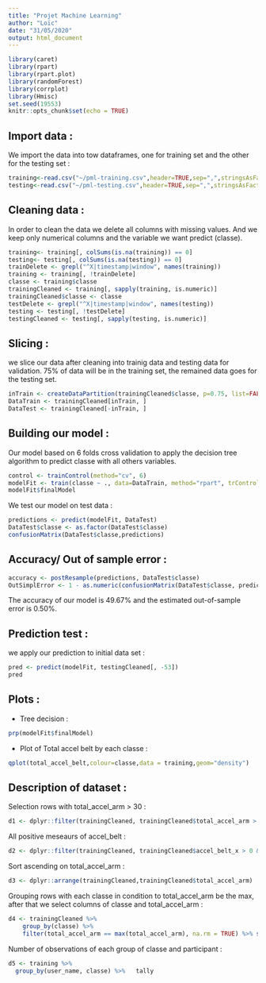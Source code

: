 ---
title: "Projet Machine Learning"
author: "Loïc"
date: "31/05/2020"
output: html_document
---

```{r setup, include=FALSE}
library(caret)
library(rpart)
library(rpart.plot)
library(randomForest)
library(corrplot)
library(Hmisc)
set.seed(19553)
knitr::opts_chunk$set(echo = TRUE)
```

## Import data :  

We import the data into tow dataframes, one for training set and the other for the testing set :   

```{r include=TRUE}
training<-read.csv("~/pml-training.csv",header=TRUE,sep=",",stringsAsFactors=FALSE)
testing<-read.csv("~/pml-testing.csv",header=TRUE,sep=",",stringsAsFactors=FALSE)
```

## Cleaning data :  
In order to clean the data we delete all columns with missing values.
And we keep only numerical columns and the variable we want predict (classe).  

```{r include=TRUE}

training<- training[, colSums(is.na(training)) == 0] 
testing<- testing[, colSums(is.na(testing)) == 0] 
trainDelete <- grepl("^X|timestamp|window", names(training))
training <- training[, !trainDelete]
classe <- training$classe
trainingCleaned <- training[, sapply(training, is.numeric)]
trainingCleaned$classe <- classe
testDelete <- grepl("^X|timestamp|window", names(testing))
testing <- testing[, !testDelete]
testingCleaned <- testing[, sapply(testing, is.numeric)]
```

## Slicing :  

we slice our data after cleaning into trainig data and testing data for validation. 75% of data will be in  the training set, the remained data goes for the testing set.  

```{r include=TRUE}
inTrain <- createDataPartition(trainingCleaned$classe, p=0.75, list=FALSE)
DataTrain <- trainingCleaned[inTrain, ]
DataTest <- trainingCleaned[-inTrain, ]
```

## Building our model :
Our model based on 6 folds cross validation to apply the decision tree algorithm to predict classe with all others variables.  

```{r  echo=TRUE}
control <- trainControl(method="cv", 6)
modelFit <- train(classe ~ ., data=DataTrain, method="rpart", trControl=control)
modelFit$finalModel
```

We test our model on test data :  

```{r  echo=TRUE}
predictions <- predict(modelFit, DataTest)
DataTest$classe <- as.factor(DataTest$classe)
confusionMatrix(DataTest$classe,predictions)
```



## Accuracy/ Out of sample error :  

```{r  echo=TRUE}
accuracy <- postResample(predictions, DataTest$classe)
OutSimplError <- 1 - as.numeric(confusionMatrix(DataTest$classe, predictions)$overall[1])
```

The accuracy of our model is 49.67% and the estimated out-of-sample error is 0.50%.  

## Prediction test :  

we apply our prediction to initial data set :     
```{r  echo=TRUE}
pred <- predict(modelFit, testingCleaned[, -53])
pred
```


## Plots :

+ Tree decision :  
```{r  echo=FALSE}
prp(modelFit$finalModel)
```

+ Plot of Total accel belt by each classe :  
  

```{r  echo=FALSE}
qplot(total_accel_belt,colour=classe,data = training,geom="density")
```
## Description of dataset :


Selection rows with total_accel_arm > 30 :    

```{r  echo=TRUE}
d1 <- dplyr::filter(trainingCleaned, trainingCleaned$total_accel_arm > 50)
```

All positive meseaurs of accel_belt  :  

```{r  echo=TRUE}
d2 <- dplyr::filter(trainingCleaned, trainingCleaned$accel_belt_x > 0 & trainingCleaned$accel_belt_y > 0 & trainingCleaned$accel_belt_z > 0)
```

Sort ascending on total_accel_arm :  

```{r  echo=TRUE}
d3 <- dplyr::arrange(trainingCleaned,trainingCleaned$total_accel_arm)
```

Grouping rows with each classe in condition to total_accel_arm be the max, after that we select columns of classe and  total_accel_arm :  

```{r  echo=TRUE}
d4 <- trainingCleaned %>% 
    group_by(classe) %>% 
    filter(total_accel_arm == max(total_accel_arm), na.rm = TRUE) %>% select(classe,total_accel_arm)
```

Number of observations of each group of classe and participant :

```{r  echo=TRUE}
d5 <- training %>% 
  group_by(user_name, classe) %>%   tally
```
